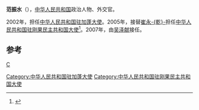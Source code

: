 '''范振水'''（{{bd|？年||？年|catIdx=F范}}），[[中华人民共和国|中华人民共和国]]政治人物、外交官。

2002年，担任[[中国驻加蓬大使列表|中华人民共和国驻加蓬大使]]。2005年，接替[[崔永乾|崔永-{乾}-]]担任[[中国驻刚果民主共和国大使列表|中华人民共和国驻刚果民主共和国大使]]<ref>{{cite web|author=中华人民共和国外交部|title=中国驻刚果民主共和国历任大使|url=http://www.mfa.gov.cn/chn/pds/ziliao/wjrw/2167/2170/t9187.htm|publisher=中华人民共和国外交部|accessdate=2012-03-03}}</ref>。2007年，由[[吴泽献|吴泽献]]接任。

== 参考 ==
{{reflist}}
{{start box}}
{{s-dip}}
{{succession box|[[郭天民_(外交官)|郭天民]]|[[薛金维|薛金维]]|[[中国驻加蓬大使列表|中华人民共和国驻加蓬大使]]|2002年10月-2005年12月}}
{{succession box|[[崔永乾|崔永-{乾}-]]|[[吴泽献|吴泽献]]|[[中国驻刚果民主共和国大使列表|中华人民共和国驻刚果民主共和国大使]]|2005年4月-2007年2月}}
{{end box}}
{{中国政治人物小作品}}
{{DEFAULTSORT:Fan范}}
[[Category:中华人民共和国驻加蓬大使|Category:中华人民共和国驻加蓬大使]]
[[Category:中华人民共和国驻刚果民主共和国大使|Category:中华人民共和国驻刚果民主共和国大使]]
[[category:范姓|C]]